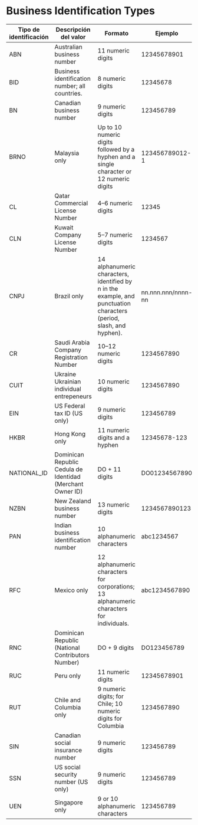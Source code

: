 <MissingTranslationBanner />

# Business Identification Types

Tipo de identificación       | Descripción del valor                                      | Formato                                                                                                             | Ejemplo
-----------------------------|------------------------------------------------------------|---------------------------------------------------------------------------------------------------------------------|--------------------|
ABN                          | Australian business number                                 | 11 numeric digits                                                                                                   | 12345678901
BID                          | Business identification number; all countries.             | 8 numeric digits                                                                                                    | 12345678
BN                           | Canadian business number                                   | 9 numeric digits                                                                                                    | 123456789
BRNO                         | Malaysia only                                              | Up to 10 numeric digits followed by a hyphen and a single character or 12 numeric digits                            | 123456789012-1
CL                           | Qatar Commercial License Number                            | 4–6 numeric digits                                                                                                  | 12345
CLN                          | Kuwait Company License Number                              | 5–7 numeric digits                                                                                                  | 1234567
CNPJ                         | Brazil only                                                | 14 alphanumeric characters, identified by n in the example, and punctuation characters (period, slash, and hyphen). | nn.nnn.nnn/nnnn-nn
CR                           | Saudi Arabia Company Registration Number                   | 10–12 numeric digits                                                                                                | 1234567890
CUIT                         | Ukraine Ukrainian individual entrepeneurs                  | 10 numeric digits                                                                                                   | 1234567890
EIN                          | US Federal tax ID (US only)                                | 9 numeric digits                                                                                                    | 123456789
HKBR                         | Hong Kong only                                             | 11 numeric digits and a hyphen                                                                                      | 12345678-123
NATIONAL_ID                  | Dominican Republic Cedula de Identidad (Merchant Owner ID) | DO + 11 digits                                                                                                      | DO01234567890
NZBN                         | New Zealand business number                                | 13 numeric digits                                                                                                   | 1234567890123
PAN                          | Indian business identification number                      | 10 alphanumeric characters                                                                                          | abc1234567
RFC                          | Mexico only                                                | 12 alphanumeric characters for corporations; 13 alphanumeric characters for individuals.                            | abc1234567890
RNC                          | Dominican Republic (National Contributors Number)          | DO + 9 digits                                                                                                       | DO123456789
RUC                          | Peru only                                                  | 11 numeric digits                                                                                                   | 12345678901
RUT                          | Chile and Columbia only                                    | 9 numeric digits; for Chile; 10 numeric digits for Columbia                                                         | 1234567890
SIN                          | Canadian social insurance number                           | 9 numeric digits                                                                                                    | 123456789
SSN                          | US social security number (US only)                        | 9 numeric digits                                                                                                    | 123456789
UEN                          | Singapore only                                             | 9 or 10 alphanumeric characters                                                                                     | 123456789
